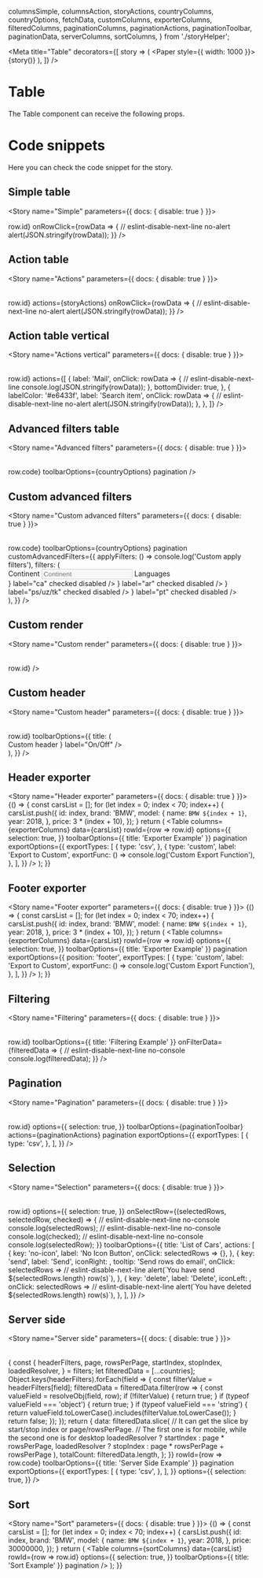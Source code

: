   columnsSimple,
  columnsAction,
  storyActions,
  countryColumns,
  countryOptions,
  fetchData,
  customColumns,
  exporterColumns,
  filteredColumns,
  paginationColumns,
  paginationActions,
  paginationToolbar,
  paginationData,
  serverColumns,
  sortColumns,
} from './storyHelper';

<Meta
  title="Table"
  decorators={[
    story => (
      <DivFlex>
        <Paper style={{ width: 1000 }}>{story()}</Paper>
      </DivFlex>
    ),
  ]}
/>

# Table

The Table component can receive the following props.

<Props of={Table} />

# Code snippets

Here you can check the code snippet for the story.

## Simple table

<Story name="Simple" parameters={{ docs: { disable: true } }}>
  <Table
    columns={columnsSimple}
    data={cars}
    rowId={row => row.id}
    onRowClick={rowData => {
      // eslint-disable-next-line no-alert
      alert(JSON.stringify(rowData));
    }}
  />
</Story>

<Source id="table--simple" />

## Action table

<Story name="Actions" parameters={{ docs: { disable: true } }}>
  <Table
    columns={columnsAction}
    data={cars}
    rowId={row => row.id}
    actions={storyActions}
    onRowClick={rowData => {
      // eslint-disable-next-line no-alert
      alert(JSON.stringify(rowData));
    }}
  />
</Story>

<Source id="table--actions" />

## Action table vertical

<Story name="Actions vertical" parameters={{ docs: { disable: true } }}>
  <Table
    columns={columnsAction}
    data={cars}
    verticalActions
    rowId={row => row.id}
    actions={[
      {
        label: 'Mail',
        onClick: rowData => {
          // eslint-disable-next-line
          console.log(JSON.stringify(rowData));
        },
        bottomDivider: true,
      },
      {
        labelColor: '#e6433f',
        label: 'Search item',
        onClick: rowData => {
          // eslint-disable-next-line no-alert
          alert(JSON.stringify(rowData));
        },
      },
    ]}
  />
</Story>

<Source id="table--actions-vertical" />

## Advanced filters table

<Story name="Advanced filters" parameters={{ docs: { disable: true } }}>
  <Table
    columns={countryColumns}
    data={fetchData(countries)}
    rowId={row => row.code}
    toolbarOptions={countryOptions}
    pagination
  />
</Story>

<Source id="table--advanced-filters" />

## Custom advanced filters

<Story name="Custom advanced filters" parameters={{ docs: { disable: true } }}>
  <Table
    columns={countryColumns}
    data={fetchData(countries)}
    rowId={row => row.code}
    toolbarOptions={countryOptions}
    pagination
    customAdvancedFilters={{
      applyFilters: () => console.log('Custom apply filters'),
      filters: (
        <div style={{ padding: '20px 16px 20px 16px' }}>
          <Typography variant="subtitle2">Continent</Typography>
          <Input
            name="continent"
            placeholder="Continent"
            fullWidth
            variantDevice="web"
            disabled
          />
          <Typography variant="subtitle2" style={{ marginTop: '16px' }}>
            Languages
          </Typography>
          <div
            style={{
              display: 'flex',
              justifyContent: 'space-evenly',
              marginTop: '8px',
            }}
          >
            <FormControlLabel
              control={<Switch size="small" />}
              label="ca"
              checked
              disabled
            />
            <FormControlLabel
              control={<Switch size="small" />}
              label="ar"
              checked
              disabled
            />
            <FormControlLabel
              control={<Switch size="small" />}
              label="ps/uz/tk"
              checked
              disabled
            />
            <FormControlLabel
              control={<Switch size="small" />}
              label="pt"
              checked
              disabled
            />
          </div>
        </div>
      ),
    }}
  />
</Story>

<Source id="table--custom-advanced-filters" />

## Custom render

<Story name="Custom render" parameters={{ docs: { disable: true } }}>
  <Table columns={customColumns} data={cars} rowId={row => row.id} />
</Story>

<Source id="table--custom-render" />

## Custom header

<Story name="Custom header" parameters={{ docs: { disable: true } }}>
  <Table
    columns={customColumns}
    data={cars}
    rowId={row => row.id}
    toolbarOptions={{
      title: (
        <div style={{ display: 'flex' }}>
          <Typography variant="h6" style={{ marginRight: '20px' }}>
            Custom header
          </Typography>
          <FormControlLabel control={<Switch size="small" />} label="On/Off" />
        </div>
      ),
    }}
  />
</Story>

<Source id="table--custom-header" />

## Header exporter

<Story name="Header exporter" parameters={{ docs: { disable: true } }}>
  {() => {
    const carsList = [];
    for (let index = 0; index < 70; index++) {
      carsList.push({
        id: index,
        brand: 'BMW',
        model: {
          name: `BMW ${index + 1}`,
          year: 2018,
        },
        price: 3 * (index + 10),
      });
    }
    return (
      <Table
        columns={exporterColumns}
        data={carsList}
        rowId={row => row.id}
        options={{
          selection: true,
        }}
        toolbarOptions={{ title: 'Exporter Example' }}
        pagination
        exportOptions={{
          exportTypes: [
            {
              type: 'csv',
            },
            {
              type: 'custom',
              label: 'Export to Custom',
              exportFunc: () => console.log('Custom Export Function'),
            },
          ],
        }}
      />
    );
  }}
</Story>

<Source id="table--header-exporter" />

## Footer exporter

<Story name="Footer exporter" parameters={{ docs: { disable: true } }}>
  {() => {
    const carsList = [];
    for (let index = 0; index < 70; index++) {
      carsList.push({
        id: index,
        brand: 'BMW',
        model: {
          name: `BMW ${index + 1}`,
          year: 2018,
        },
        price: 3 * (index + 10),
      });
    }
    return (
      <Table
        columns={exporterColumns}
        data={carsList}
        rowId={row => row.id}
        options={{
          selection: true,
        }}
        toolbarOptions={{ title: 'Exporter Example' }}
        pagination
        exportOptions={{
          position: 'footer',
          exportTypes: [
            {
              type: 'custom',
              label: 'Export to Custom',
              exportFunc: () => console.log('Custom Export Function'),
            },
          ],
        }}
      />
    );
  }}
</Story>

<Source id="table--footer-exporter" />

## Filtering

<Story name="Filtering" parameters={{ docs: { disable: true } }}>
  <Table
    columns={filteredColumns}
    data={cars}
    rowId={row => row.id}
    toolbarOptions={{ title: 'Filtering Example' }}
    onFilterData={filteredData => {
      // eslint-disable-next-line no-console
      console.log(filteredData);
    }}
  />
</Story>

<Source id="table--filtering" />

## Pagination

<Story name="Pagination" parameters={{ docs: { disable: true } }}>
  <Table
    columns={paginationColumns}
    data={paginationData}
    rowId={row => row.id}
    options={{
      selection: true,
    }}
    toolbarOptions={paginationToolbar}
    actions={paginationActions}
    pagination
    exportOptions={{
      exportTypes: [
        {
          type: 'csv',
        },
      ],
    }}
  />
</Story>

<Source id="table--pagination" />

## Selection

<Story name="Selection" parameters={{ docs: { disable: true } }}>
  <Table
    columns={columnsAction}
    data={cars}
    rowId={row => row.id}
    options={{
      selection: true,
    }}
    onSelectRow={(selectedRows, selectedRow, checked) => {
      // eslint-disable-next-line no-console
      console.log(selectedRows);
      // eslint-disable-next-line no-console
      console.log(checked);
      // eslint-disable-next-line no-console
      console.log(selectedRow);
    }}
    toolbarOptions={{
      title: 'List of Cars',
      actions: [
        {
          key: 'no-icon',
          label: 'No Icon Button',
          onClick: selectedRows => {},
        },
        {
          key: 'send',
          label: 'Send',
          iconRight: <SendIcon />,
          tooltip: 'Send rows do email',
          onClick: selectedRows =>
            // eslint-disable-next-line
            alert(`You have send ${selectedRows.length} row(s)`),
        },
        {
          key: 'delete',
          label: 'Delete',
          iconLeft: <DeleteIcon />,
          onClick: selectedRows =>
            // eslint-disable-next-line
            alert(`You have deleted ${selectedRows.length} row(s)`),
        },
      ],
    }}
  />
</Story>

<Source id="table--selection" />

## Server side

<Story name="Server side" parameters={{ docs: { disable: true } }}>
  <Table
    columns={serverColumns}
    data={async filters => {
      const {
        headerFilters,
        page,
        rowsPerPage,
        startIndex,
        stopIndex,
        loadedResolver,
      } = filters;
      let filteredData = [...countries];
      Object.keys(headerFilters).forEach(field => {
        const filterValue = headerFilters[field];
        filteredData = filteredData.filter(row => {
          const valueField = resolveObj(field, row);
          if (!filterValue) {
            return true;
          }
          if (typeof valueField === 'object') {
            return true;
          }
          if (typeof valueField === 'string') {
            return valueField.toLowerCase().includes(filterValue.toLowerCase());
          }
          return false;
        });
      });
      return {
        data: filteredData.slice(
          // It can get the slice by start/stop index or page/rowsPerPage.
          // The first one is for mobile, while the second one is for desktop
          loadedResolver ? startIndex : page * rowsPerPage,
          loadedResolver ? stopIndex : page * rowsPerPage + rowsPerPage
        ),
        totalCount: filteredData.length,
      };
    }}
    rowId={row => row.code}
    toolbarOptions={{ title: 'Server Side Example' }}
    pagination
    exportOptions={{
      exportTypes: [
        {
          type: 'csv',
        },
      ],
    }}
    options={{
      selection: true,
    }}
  />
</Story>

<Source id="table--server-side" />

## Sort

<Story name="Sort" parameters={{ docs: { disable: true } }}>
  {() => {
    const carsList = [];
    for (let index = 0; index < 70; index++) {
      carsList.push({
        id: index,
        brand: 'BMW',
        model: {
          name: `BMW ${index + 1}`,
          year: 2018,
        },
        price: 30000000,
      });
    }
    return (
      <Table
        columns={sortColumns}
        data={carsList}
        rowId={row => row.id}
        options={{
          selection: true,
        }}
        toolbarOptions={{ title: 'Sort Example' }}
        pagination
      />
    );
  }}
</Story>

<Source id="table--sort" />
